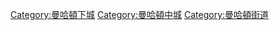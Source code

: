 {{Catmore}}

[[Category:曼哈頓下城|Category:曼哈頓下城]]
[[Category:曼哈頓中城|Category:曼哈頓中城]]
[[Category:曼哈頓街道|Category:曼哈頓街道]]